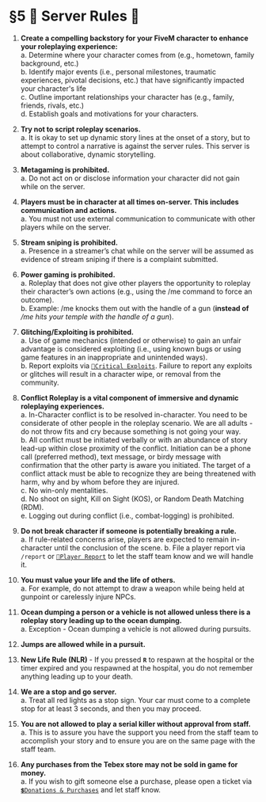 # §5 📜 Server Rules 📜

1. **Create a compelling backstory for your FiveM character to enhance your roleplaying experience:**\
a. Determine where your character comes from (e.g., hometown, family background, etc.)\
b. Identify major events (i.e., personal milestones, traumatic experiences, pivotal decisions, etc.) that have significantly impacted your character's life \
c. Outline important relationships your character has (e.g., family, friends, rivals, etc.)\
d. Establish goals and motivations for your characters.

2. **Try not to script roleplay scenarios.**\
a. It is okay to set up dynamic story lines at the onset of a story, but to attempt to control a narrative is against the server rules. This server is about collaborative, dynamic storytelling.

3. **Metagaming is prohibited.**\
a. Do not act on or disclose information your character did not gain while on the server.

4. **Players must be in character at all times on-server. This includes communication and actions.**\
a. You must not use external communication to communicate with other players while on the server.

5. **Stream sniping is prohibited.**\
a. Presence in a streamer’s chat while on the server will be assumed as evidence of stream sniping if there is a complaint submitted.

6. **Power gaming is prohibited.**\
a. Roleplay that does not give other players the opportunity to roleplay their character’s own actions (e.g., using the /me command to force an outcome).\
b. Example: /me knocks them out with the handle of a gun (**instead of** */me hits your temple with the handle of a gun*).

7. **Glitching/Exploiting is prohibited.**\
a. Use of game mechanics (intended or otherwise) to gain an unfair advantage is considered exploiting (i.e., using known bugs or using game features in an inappropriate and unintended ways).\
b. Report exploits via [`🐛Critical Exploits`](https://discord.com/channels/1083964697532973157/1083965258240110594). Failure to report any exploits or glitches will result in a character wipe, or removal from the community.

8. **Conflict Roleplay is a vital component of immersive and dynamic roleplaying experiences.**\
a. In-Character conflict is to be resolved in-character. You need to be considerate of other people in the roleplay scenario. We are all adults - do not throw fits and cry because something is not going your way.\
b. All conflict must be initiated verbally or with an abundance of story lead-up within close proximity of the conflict. Initiation can be a phone call (preferred method), text message, or birdy message with confirmation that the other party is aware you initiated. The target of a conflict attack must be able to recognize they are being threatened with harm, why and by whom before they are injured.\
c. No win-only mentalities.\
d. No shoot on sight, Kill on Sight (KOS), or Random Death Matching (RDM).\
e. Logging out during conflict (i.e., combat-logging) is prohibited.

9. **Do not break character if someone is potentially breaking a rule.**\
a. If rule-related concerns arise, players are expected to remain in-character until the conclusion of the scene.
b. File a player report via `/report` or [`🚨Player Report`](https://discord.com/channels/1083964697532973157/1083965258240110594) to let the staff team know and we will handle it.

10. **You must value your life and the life of others.**\
a. For example, do not attempt to draw a weapon while being held at gunpoint or carelessly injure NPCs.

11. **Ocean dumping a person or a vehicle is not allowed unless there is a roleplay story leading up to the ocean dumping.**\
a. Exception - Ocean dumping a vehicle is not allowed during pursuits.

12. **Jumps are allowed while in a pursuit.**

13. **New Life Rule (NLR)** - If you pressed **`R`** to respawn at the hospital or the timer expired and you respawned at the hospital, you do not remember anything leading up to your death.

14. **We are a stop and go server.**\
a. Treat all red lights as a stop sign. Your car must come to a complete stop for at least 3 seconds, and then you may proceed. 

15. **You are not allowed to play a serial killer without approval from staff.**\
a. This is to assure you have the support you need from the staff team to accomplish your story and to ensure you are on the same page with the staff team. 

16. **Any purchases from the Tebex store may not be sold in game for money.**\
a. If you wish to gift someone else a purchase, please open a ticket via [`💲Donations & Purchases`](https://discord.com/channels/1083964697532973157/1083965258240110594) and let staff know. 

    







    





